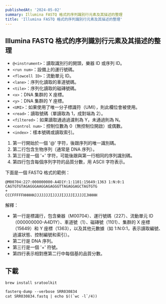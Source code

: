 ```yaml
---
publishedAt: '2024-05-02'
summary: Illumina FASTQ 格式的序列識別行元素及其描述的整理
title: 'Illumina FASTQ 格式的序列識別行元素及其描述的整理'
---
```


## Illumina FASTQ 格式的序列識別行元素及其描述的整理

- `@<instrument>`：讀取識別行的開頭，樂器 ID 或序列 ID。
- `<run num>`：設備上的運行號碼。
- `<flowcell ID>`：流動單元 ID。
- `<lane>`：序列化讀取的車道號碼。
- `<tile>`：序列化讀取的磁磚號碼。
- `<x>`：DNA 集群的 X 座標。
- `<y>`：DNA 集群的 Y 座標。
- `<UMI>`：如果使用了唯一分子標識符（UMI），則此欄位會被使用。
- `<read>`：讀取號碼（單讀取為 1，成對端為 2）。
- `<filtered>`：如果讀取通過過濾則為 Y，未通過則為 N。
- `<control num>`：控制位數為 0（無控制位開啟）或偶數。
- `<index>`：樣本號碼或讀取索引。

1. 第一行開始於一個 '@' 字符，後跟序列的唯一識別碼。
2. 第二行包含生物序列（通常是 DNA 序列）。
3. 第三行是一個 '+' 字符，可能後跟與第一行相同的序列識別碼。
4. 第四行包含每個序列字符的品質分數，用 ASCII 字符表示。

下面是一個 FASTQ 格式的範例：

```
@M00704:227:000000000-A4D1Y:1:1101:15649:1363 1:N:0:1
CAGTGTGTAGAGGGAAGGAGAGGGTTAGAGGAGCTAGTGTG
+
CCCFFFFFHHHHHJJJJJJJIJJJJIJJJJIJJJJIJHHHH
```

解釋：

- 第一行是標識行，包含樂器（M00704）、運行號碼（227）、流動單元 ID（000000000-A4D1Y）、車道號（1）、磁磚號（1101）、集群的 X 座標（15649）和 Y 座標（1363），以及其他元數據（如 1:N:0:1，表示讀取編號、過濾狀態、控制編號和索引）。
- 第二行是 DNA 序列。
- 第三行是一個 '+' 符號。
- 第四行表示相對應第二行中每個基的品質分數。

## 下載

`brew install sratoolkit`

```txt
fasterq-dump --verbose SRR030834
cat SRR030834.fastq | echo $((`wc -l`/4))
```